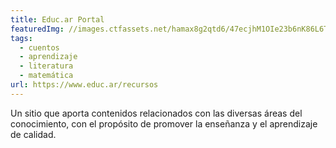 ```yaml
---
title: Educ.ar Portal
featuredImg: //images.ctfassets.net/hamax8g2qtd6/47ecjhM1OIe23b6nK86L6T/5c4aec640d916c7ef04141666864c8af/educar-portal.png
tags:
  - cuentos
  - aprendizaje
  - literatura
  - matemática
url: https://www.educ.ar/recursos
---
```


Un sitio que aporta contenidos relacionados con las diversas áreas del conocimiento, con el propósito de promover la enseñanza y el aprendizaje de calidad.
